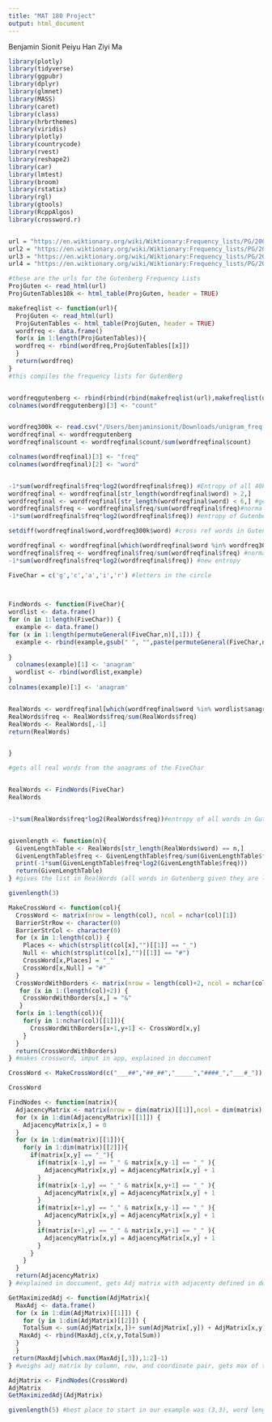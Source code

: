 ```yaml
---
title: "MAT 180 Project"
output: html_document
---
```


Benjamin Sionit
Peiyu Han
Ziyi Ma

```r

library(plotly)
library(tidyverse)
library(ggpubr)
library(dplyr)
library(glmnet)
library(MASS)
library(caret)
library(class)
library(hrbrthemes)
library(viridis)
library(plotly)
library(countrycode)
library(rvest)
library(reshape2)
library(car)
library(lmtest)
library(broom)
library(rstatix)
library(rgl)
library(gtools)
library(RcppAlgos)
library(crossword.r)


url = "https://en.wiktionary.org/wiki/Wiktionary:Frequency_lists/PG/2006/04/1-10000"
url2 = "https://en.wiktionary.org/wiki/Wiktionary:Frequency_lists/PG/2006/04/10001-20000"
url3 = "https://en.wiktionary.org/wiki/Wiktionary:Frequency_lists/PG/2006/04/20001-30000"
url4 = "https://en.wiktionary.org/wiki/Wiktionary:Frequency_lists/PG/2006/04/30001-40000"

#these are the urls for the Gutenberg Frequency Lists 
ProjGuten <- read_html(url)
ProjGutenTables10k <- html_table(ProjGuten, header = TRUE)

```


```r
makefreqlist <- function(url){
  ProjGuten <- read_html(url)
  ProjGutenTables <- html_table(ProjGuten, header = TRUE)
  wordfreq <- data.frame()
  for(x in 1:length(ProjGutenTables)){
  wordfreq <- rbind(wordfreq,ProjGutenTables[[x]])
  }
  return(wordfreq)
}
#this compiles the frequency lists for GutenBerg


wordfreqgutenberg <- rbind(rbind(rbind(makefreqlist(url),makefreqlist(url2)),makefreqlist(url3)),makefreqlist(url4))
colnames(wordfreqgutenberg)[3] <- "count"


wordfreq300k <- read.csv("/Users/benjaminsionit/Downloads/unigram_freq.csv") #https://www.kaggle.com/datasets/rtatman/english-word-frequency 333k Freqlist
wordfreqfinal <- wordfreqgutenberg
wordfreqfinal$count <- wordfreqfinal$count/sum(wordfreqfinal$count) 

colnames(wordfreqfinal)[3] <- "freq"
colnames(wordfreqfinal)[2] <- "word"


-1*sum(wordfreqfinal$freq*log2(wordfreqfinal$freq)) #Entropy of all 40k words in Guternberg list
wordfreqfinal <- wordfreqfinal[str_length(wordfreqfinal$word) > 2,]
wordfreqfinal <- wordfreqfinal[str_length(wordfreqfinal$word) < 6,] #gets all words in GutenBerg List lengths 3,4,5
wordfreqfinal$freq <- wordfreqfinal$freq/sum(wordfreqfinal$freq)#normalize freq again
-1*sum(wordfreqfinal$freq*log2(wordfreqfinal$freq)) #entropy of Gutenberg 40k given length3,4,or 5

setdiff(wordfreqfinal$word,wordfreq300k$word) #cross ref words in Gutenberg w/ caggle list, shows it does not contain proper nouns, etc 

wordfreqfinal <- wordfreqfinal[which(wordfreqfinal$word %in% wordfreq300k$word),] #get only words in Gutenberg list given it is in Kaggle 333k List 
wordfreqfinal$freq <- wordfreqfinal$freq/sum(wordfreqfinal$freq) #normalize freq again
-1*sum(wordfreqfinal$freq*log2(wordfreqfinal$freq)) #new entropy
```

```r

FiveChar = c('g','c','a','i','r') #letters in the circle
  


FindWords <- function(FiveChar){
wordlist <- data.frame()
for (n in 1:length(FiveChar)) {
  example <- data.frame()
for (x in 1:length(permuteGeneral(FiveChar,n)[,1])) {
  example <- rbind(example,gsub(" ", "",paste(permuteGeneral(FiveChar,n)[x,],"", collapse = "")))
  
}
  colnames(example)[1] <- 'anagram'
  wordlist <- rbind(wordlist,example)
}
colnames(example)[1] <- 'anagram'


RealWords <- wordfreqfinal[which(wordfreqfinal$word %in% wordlist$anagram),]
RealWords$freq <- RealWords$freq/sum(RealWords$freq)
RealWords <- RealWords[,-1]
return(RealWords)


}

#gets all real words from the anagrams of the FiveChar 


RealWords <- FindWords(FiveChar)
RealWords 


-1*sum(RealWords$freq*log2(RealWords$freq))#entropy of all words in Gutenberg given they are length 3,4,5, given they are also on the Kaggle List, given that they are only made out of the 5 letters in FiveChar


givenlength <- function(n){
  GivenLengthTable <- RealWords[str_length(RealWords$word) == n,]
  GivenLengthTable$freq <- GivenLengthTable$freq/sum(GivenLengthTable$freq)
  print(-1*sum(GivenLengthTable$freq*log2(GivenLengthTable$freq)))
  return(GivenLengthTable)
} #gives the list in RealWords (all words in Gutenberg given they are length 3,4,5, given they are also on the Kaggle List, given that they are only made out of the 5 letters in FiveChar) given they are length n, normalizes, calculates entropy with givens 

givenlength(3) 
```


```r
MakeCrossWord <- function(col){
  CrossWord <- matrix(nrow = length(col), ncol = nchar(col)[1])
  BarrierStrRow <- character(0)
  BarrierStrCol <- character(0)
  for (x in 1:length(col)) {
    Places <- which(strsplit(col[x],"")[[1]] == "_")
    Null <- which(strsplit(col[x],"")[[1]] == "#")
    CrossWord[x,Places] = "_"
    CrossWord[x,Null] = "#"
  }
  CrossWordWithBorders <- matrix(nrow = length(col)+2, ncol = nchar(col)[1]+2)
   for (x in 1:(length(col)+2)) {
    CrossWordWithBorders[x,] = "&"
   }
  for(x in 1:length(col)){
    for(y in 1:nchar(col)[[1]]){
      CrossWordWithBorders[x+1,y+1] <- CrossWord[x,y]
    }
  }
  return(CrossWordWithBorders)
} #makes crossword, imput in app, explained in doccument 

CrossWord <- MakeCrossWord(c("___##","##_##","_____","####_","___#_")) #example explained in doccument, level 59

CrossWord
```

```r
FindNodes <- function(matrix){
  AdjacencyMatrix <- matrix(nrow = dim(matrix)[[1]],ncol = dim(matrix)[[2]])
  for (x in 1:dim(AdjacencyMatrix)[[1]]) {
    AdjacencyMatrix[x,] = 0
  }
  for (x in 1:dim(matrix)[[1]]){
    for(y in 1:dim(matrix)[[2]]){
      if(matrix[x,y] == "_"){
        if(matrix[x-1,y] == "_" & matrix[x,y-1] == "_" ){
          AdjacencyMatrix[x,y] = AdjacencyMatrix[x,y] + 1
        }
        if(matrix[x-1,y] == "_" & matrix[x,y+1] == "_" ){
          AdjacencyMatrix[x,y] = AdjacencyMatrix[x,y] + 1
        }
        if(matrix[x+1,y] == "_" & matrix[x,y-1] == "_" ){
          AdjacencyMatrix[x,y] = AdjacencyMatrix[x,y] + 1
        }
        if(matrix[x+1,y] == "_" & matrix[x,y+1] == "_" ){
          AdjacencyMatrix[x,y] = AdjacencyMatrix[x,y] + 1
        }
      }  
    }
  }
  return(AdjacencyMatrix)
} #explained in doccument, gets Adj matrix with adjacenty defined in doccument (special type of connectionn)

GetMaximizedAdj <- function(AdjMatrix){
  MaxAdj <- data.frame()
  for (x in 1:dim(AdjMatrix)[[1]]) {
    for (y in 1:dim(AdjMatrix)[[2]]) {
    TotalSum <- sum(AdjMatrix[x,])+ sum(AdjMatrix[,y]) + AdjMatrix[x,y]
   MaxAdj <- rbind(MaxAdj,c(x,y,TotalSum))
  }
  }
 return(MaxAdj[which.max(MaxAdj[,3]),1:2]-1)
} #weighs adj matrix by column, row, and coordinate pair, gets max of the sum of their values, the largest word that contains that coordinate pair is in our definition, best place to start

AdjMatrix <- FindNodes(CrossWord)
AdjMatrix
GetMaximizedAdj(AdjMatrix)
```


```r
givenlength(5) #best place to start in our example was (3,3), word length 5 across 
```